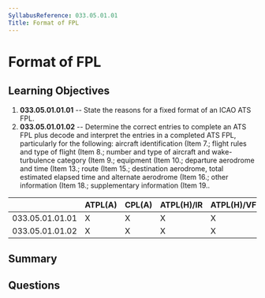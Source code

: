 ```yaml
---
SyllabusReference: 033.05.01.01
Title: Format of FPL
---
```


# Format of FPL

## Learning Objectives

1.  **033.05.01.01.01** -- State the reasons for a fixed format of an ICAO ATS
    FPL.
2.  **033.05.01.01.02** -- Determine the correct entries to complete an ATS FPL
    plus decode and interpret the entries in a completed ATS FPL, particularly
    for the following: aircraft identification (Item 7.; flight rules and type of
    flight (Item 8.; number and type of aircraft and wake-turbulence category
    (Item 9.; equipment (Item 10.; departure aerodrome and time (Item 13.; route
    (Item 15.; destination aerodrome, total estimated elapsed time and alternate
    aerodrome (Item 16.; other information (Item 18.; supplementary information
    (Item 19..

|                 | ATPL(A) | CPL(A) | ATPL(H)/IR | ATPL(H)/VFR | CPL(H) | IR | CBIR(A) |
| --------------- | ------- | ------ | ---------- | ----------- | ------ | -- | ------- |
| 033.05.01.01.01 | X       | X      | X          | X           | X      | X  | X       |
| 033.05.01.01.02 | X       | X      | X          | X           | X      | X  | X       |

## Summary

## Questions
